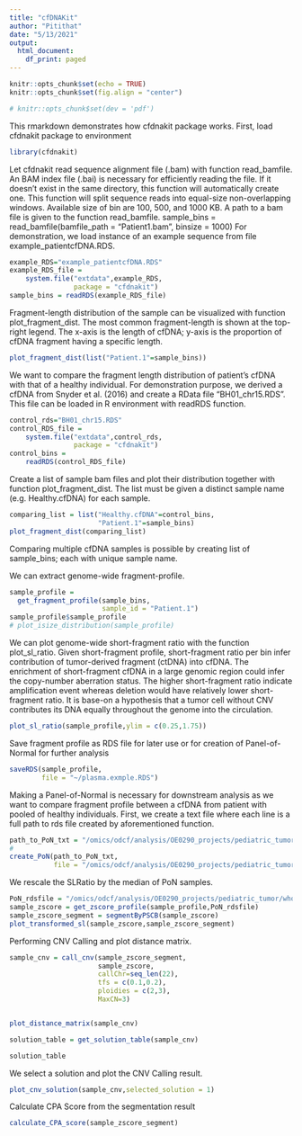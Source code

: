 ```yaml
---
title: "cfDNAKit"
author: "Pitithat"
date: "5/13/2021"
output:
  html_document:
    df_print: paged
---
```


```r
knitr::opts_chunk$set(echo = TRUE)
knitr::opts_chunk$set(fig.align = "center")

# knitr::opts_chunk$set(dev = 'pdf')

```


This rmarkdown demonstrates how cfdnakit package works. First, load cfdnakit package to environment

```r
library(cfdnakit)
```

Let cfdnakit read sequence alignment file (.bam) with function read_bamfile. An BAM index file (.bai) is necessary for efficiently reading the file. If it doesn't exist in the same directory, this function will automatically create one. This function will split sequence reads into equal-size non-overlapping windows. Available size of bin are 100, 500, and 1000 KB. A path to a bam file is given to the function read_bamfile. sample_bins = read_bamfile(bamfile_path = "Patient1.bam", binsize = 1000) For demonstration, we load instance of an example sequence from file example_patientcfDNA.RDS.

```r

example_RDS="example_patientcfDNA.RDS"
example_RDS_file =
    system.file("extdata",example_RDS,
                package = "cfdnakit")
sample_bins = readRDS(example_RDS_file)

```

Fragment-length distribution of the sample can be visualized with function plot_fragment_dist. The most common fragment-length is shown at the top-right legend. The x-axis is the length of cfDNA; y-axis is the proportion of cfDNA fragment having a specific length.

```r
plot_fragment_dist(list("Patient.1"=sample_bins))
```


We want to compare the fragment length distribution of patient's cfDNA with that of a healthy individual. For demonstration purpose, we derived a cfDNA from Snyder et al. (2016) and create a RData file "BH01_chr15.RDS". This file can be loaded in R environment with readRDS function.

```r
control_rds="BH01_chr15.RDS"
control_RDS_file =
    system.file("extdata",control_rds,
                package = "cfdnakit")
control_bins =
    readRDS(control_RDS_file)

```


Create a list of sample bam files and plot their distribution together with function plot_fragment_dist. The list must be given a distinct sample name (e.g. Healthy.cfDNA) for each sample. 

```r
comparing_list = list("Healthy.cfDNA"=control_bins,
                      "Patient.1"=sample_bins)
plot_fragment_dist(comparing_list)

```
Comparing multiple cfDNA samples is possible by creating list of sample_bins; each with unique sample name. 


We can extract genome-wide fragment-profile. 

```r
sample_profile = 
  get_fragment_profile(sample_bins,
                       sample_id = "Patient.1")
sample_profile$sample_profile
# plot_isize_distribution(sample_profile)
```


We can plot genome-wide short-fragment ratio with the function plot_sl_ratio. Given short-fragment profile, short-fragment ratio per bin infer contribution of tumor-derived fragment (ctDNA) into cfDNA. The enrichment of short-fragment cfDNA in a large genomic region could infer the copy-number aberration status. The higher short-fragment ratio indicate amplification event whereas deletion would have relatively lower short-fragment ratio. It is base-on a hypothesis that a tumor cell without CNV contributes its DNA equally throughout the genome into the circulation.

```r
plot_sl_ratio(sample_profile,ylim = c(0.25,1.75))
```



Save fragment profile as RDS file for later use or for creation of Panel-of-Normal for further analysis

```r
saveRDS(sample_profile,
        file = "~/plasma.exmple.RDS")

```

Making a Panel-of-Normal is necessary for downstream analysis as we want to compare fragment profile between a cfDNA from patient with pooled of healthy individuals. First, we create a text file where each line is a full path to rds file created by aforementioned function.

```r
path_to_PoN_txt = "/omics/odcf/analysis/OE0290_projects/pediatric_tumor/whole_genome_sequencing/processing_scripts/cfdnakit_script/reference_healthy.listfile"
# 
create_PoN(path_to_PoN_txt,
           file = "/omics/odcf/analysis/OE0290_projects/pediatric_tumor/whole_genome_sequencing/processing_scripts/cfdnakit_script/reference_healthy.rds")


```


We rescale the SLRatio by the median of PoN samples. 

```r
PoN_rdsfile = "/omics/odcf/analysis/OE0290_projects/pediatric_tumor/whole_genome_sequencing/processing_scripts/cfdnakit_script/PoN_fragment_profiles.rds"
sample_zscore = get_zscore_profile(sample_profile,PoN_rdsfile)
sample_zscore_segment = segmentByPSCB(sample_zscore)
plot_transformed_sl(sample_zscore,sample_zscore_segment)
```


Performing CNV Calling and plot distance matrix.
```r

sample_cnv = call_cnv(sample_zscore_segment,
                      sample_zscore,
                      callChr=seq_len(22),
                      tfs = c(0.1,0.2),
                      ploidies = c(2,3),
                      MaxCN=3)


plot_distance_matrix(sample_cnv)

solution_table = get_solution_table(sample_cnv)

solution_table
```

We select a solution and plot the CNV Calling result.
```r
plot_cnv_solution(sample_cnv,selected_solution = 1)

```

Calculate CPA Score from the segmentation result
```r
calculate_CPA_score(sample_zscore_segment)
```
